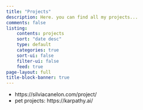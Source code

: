 ```yaml
---
title: "Projects"
description: Here. you can find all my projects...
comments: false
listing: 
    contents: projects
    sort: "date desc"
    type: default
    categories: true
    sort-ui: false
    filter-ui: false
    feed: true
page-layout: full
title-block-banner: true
---
```


- https://silviacanelon.com/project/
- pet projects: https://karpathy.ai/